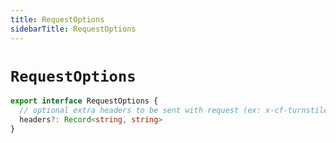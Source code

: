 ```yaml
---
title: RequestOptions
sidebarTitle: RequestOptions
---
```


# `RequestOptions`

```ts
export interface RequestOptions {
  // optional extra headers to be sent with request (ex: x-cf-turnstile-response)
  headers?: Record<string, string>
}
```
